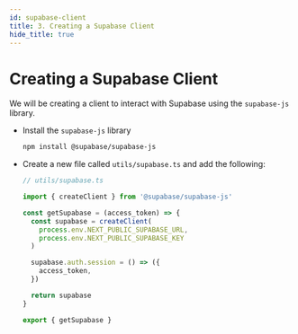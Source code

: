 ```yaml
---
id: supabase-client
title: 3. Creating a Supabase Client
hide_title: true
---
```


# Creating a Supabase Client

We will be creating a client to interact with Supabase using the `supabase-js` library.

- Install the `supabase-js` library

    ```bash
    npm install @supabase/supabase-js
    ```

- Create a new file called `utils/supabase.ts` and add the following:

    ```ts
    // utils/supabase.ts

    import { createClient } from '@supabase/supabase-js'

    const getSupabase = (access_token) => {
      const supabase = createClient(
        process.env.NEXT_PUBLIC_SUPABASE_URL,
        process.env.NEXT_PUBLIC_SUPABASE_KEY
      )

      supabase.auth.session = () => ({
        access_token,
      })

      return supabase
    }

    export { getSupabase }
    ```
